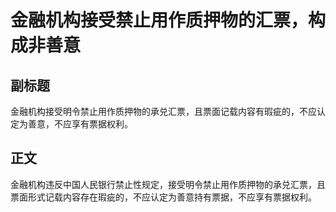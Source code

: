 # 金融机构接受禁止用作质押物的汇票，构成非善意
## 副标题
金融机构接受明令禁止用作质押物的承兑汇票，且票面记载内容有瑕疵的，不应认定为善意，不应享有票据权利。
## 正文
金融机构违反中国人民银行禁止性规定，接受明令禁止用作质押物的承兑汇票，且票面形式记载内容存在瑕疵的，不应认定为善意持有票据，不应享有票据权利。